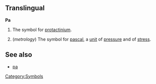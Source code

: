 ==Translingual==
'''Pa'''

#{{chemistry}} The symbol for [[protactinium]].
#(''metrology'') The symbol for [[pascal]], a [[unit]] of [[pressure]] and of [[stress]].
[[Category:Symbols]]

==See also==
*[[pa]]